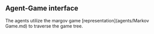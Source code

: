 ## Agent-Game interface

The agents utilize the margov game [representation](agents/Markov Game.md) to traverse the game tree. 

